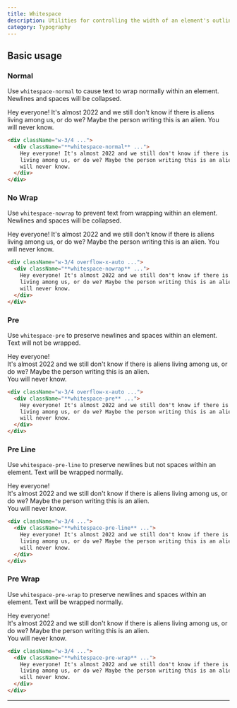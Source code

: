 ```yaml
---
title: Whitespace
description: Utilities for controlling the width of an element's outline.
category: Typography
---
```



## Basic usage

### Normal

Use `whitespace-normal` to cause text to wrap normally within an element. Newlines and spaces will be collapsed.

<Example p="none">
  <div className="bg-white p-8 shadow-xl text-slate-700 max-w-md mx-auto overflow-auto text-sm leading-6 sm:text-base sm:leading-7 dark:bg-slate-800 dark:text-slate-400">
    <div className="whitespace-normal">Hey everyone! It's almost 2022 and we still don't know if there is aliens living among us, or do we? Maybe the person writing this is an alien. You will never know.</div>
  </div>
</Example>

```html
<div className="w-3/4 ...">
  <div className="**whitespace-normal** ...">
    Hey everyone! It's almost 2022 and we still don't know if there is aliens
    living among us, or do we? Maybe the person writing this is an alien. You
    will never know.
  </div>
</div>
```

### No Wrap

Use `whitespace-nowrap` to prevent text from wrapping within an element. Newlines and spaces will be collapsed.

<Example p="none">
  <div className="bg-white px-6 py-8 shadow-xl text-slate-700 max-w-md mx-auto overflow-auto text-sm leading-6 sm:text-base sm:leading-7 dark:bg-slate-800 dark:text-slate-400">
    <div className="whitespace-nowrap">Hey everyone! It's almost 2022 and we still don't know if there is aliens living among us, or do we? Maybe the person writing this is an alien. You will never know.</div>
  </div>
</Example>

```html
<div className="w-3/4 overflow-x-auto ...">
  <div className="**whitespace-nowrap** ...">
    Hey everyone! It's almost 2022 and we still don't know if there is aliens
    living among us, or do we? Maybe the person writing this is an alien. You
    will never know.
  </div>
</div>
```

### Pre

Use `whitespace-pre` to preserve newlines and spaces within an element. Text will not be wrapped.

<Example p="none">
  <div className="bg-white px-6 py-8 shadow-xl text-slate-700 max-w-md mx-auto overflow-auto text-sm leading-6 sm:text-base sm:leading-7 dark:bg-slate-800 dark:text-slate-400">
    <div className="whitespace-pre">
      Hey everyone!
      <br />
        It's almost 2022 and we still don't know if there is aliens living among
        us, or do we? Maybe the person writing this is an alien.
      <br />
      You will never know.
    </div>
  </div>
</Example>

```html
<div className="w-3/4 overflow-x-auto ...">
  <div className="**whitespace-pre** ...">
    Hey everyone! It's almost 2022 and we still don't know if there is aliens
    living among us, or do we? Maybe the person writing this is an alien. You
    will never know.
  </div>
</div>
```

### Pre Line

Use `whitespace-pre-line` to preserve newlines but not spaces within an element. Text will be wrapped normally.

<Example p="none">
  <div className="bg-white px-6 py-8 shadow-xl text-slate-700 max-w-md mx-auto overflow-auto text-sm leading-6 sm:text-base sm:leading-7 dark:bg-slate-800 dark:text-slate-400">
    <div className="whitespace-pre-line">
      Hey everyone!
      <br />
        It's almost 2022 and we still don't know if there is aliens living among
        us, or do we? Maybe the person writing this is an alien.
      <br />
      You will never know.
    </div>
  </div>
</Example>

```html
<div className="w-3/4 ...">
  <div className="**whitespace-pre-line** ...">
    Hey everyone! It's almost 2022 and we still don't know if there is aliens
    living among us, or do we? Maybe the person writing this is an alien. You
    will never know.
  </div>
</div>
```

### Pre Wrap

Use `whitespace-pre-wrap` to preserve newlines and spaces within an element. Text will be wrapped normally.

<Example p="none">
  <div className="bg-white px-6 py-8 shadow-xl text-slate-700 max-w-md mx-auto overflow-auto text-sm leading-6 sm:text-base sm:leading-7 dark:bg-slate-800 dark:text-slate-400">
    <div className="whitespace-pre-wrap">
      Hey everyone!
      <br />
        It's almost 2022 and we still don't know if there is aliens living among
        us, or do we? Maybe the person writing this is an alien.
      <br />
      You will never know.
    </div>
  </div>
</Example>

```html
<div className="w-3/4 ...">
  <div className="**whitespace-pre-wrap** ...">
    Hey everyone! It's almost 2022 and we still don't know if there is aliens
    living among us, or do we? Maybe the person writing this is an alien. You
    will never know.
  </div>
</div>
```

---
